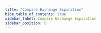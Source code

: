 ```yaml
---
title: "Compare Exchange Expiration"
hide_table_of_contents: true
sidebar_label: Compare Exchange Expiration
sidebar_position: 6
---
```





<LanguageSwitcher supportedLanguages={supportedLanguages} />

<LanguageContent language="csharp">
   <CompareExchangeExpirationCsharp />
</LanguageContent>


<!---
### Client API
- [Session: How to Get and Modify Entity Metadata](../../../client-api/session/how-to/get-and-modify-entity-metadata)
- [Compare Exchange: Overview](../../../client-api/operations/compare-exchange/overview)
- [Compare Exchange Metadata](../../../client-api/operations/compare-exchange/compare-exchange-metadata)

### Server
- [Document Expiration](../../../server/extensions/expiration)


-->